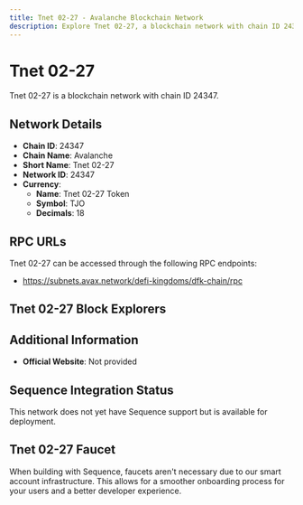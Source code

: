 ```yaml
--- 
title: Tnet 02-27 - Avalanche Blockchain Network
description: Explore Tnet 02-27, a blockchain network with chain ID 24347. Learn about its native currency, Tnet 02-27 Token, and how to interact with the network.
---
```


# Tnet 02-27

Tnet 02-27 is a blockchain network with chain ID 24347.

## Network Details

- **Chain ID**: 24347
- **Chain Name**: Avalanche
- **Short Name**: Tnet 02-27
- **Network ID**: 24347
- **Currency**: 
  - **Name**: Tnet 02-27 Token
  - **Symbol**: TJO
  - **Decimals**: 18

## RPC URLs

Tnet 02-27 can be accessed through the following RPC endpoints:

- https://subnets.avax.network/defi-kingdoms/dfk-chain/rpc

## Tnet 02-27 Block Explorers



## Additional Information

- **Official Website**: Not provided

## Sequence Integration Status

This network does not yet have Sequence support but is available for deployment.

## Tnet 02-27 Faucet

When building with Sequence, faucets aren't necessary due to our smart account infrastructure. This allows for a smoother onboarding process for your users and a better developer experience.
